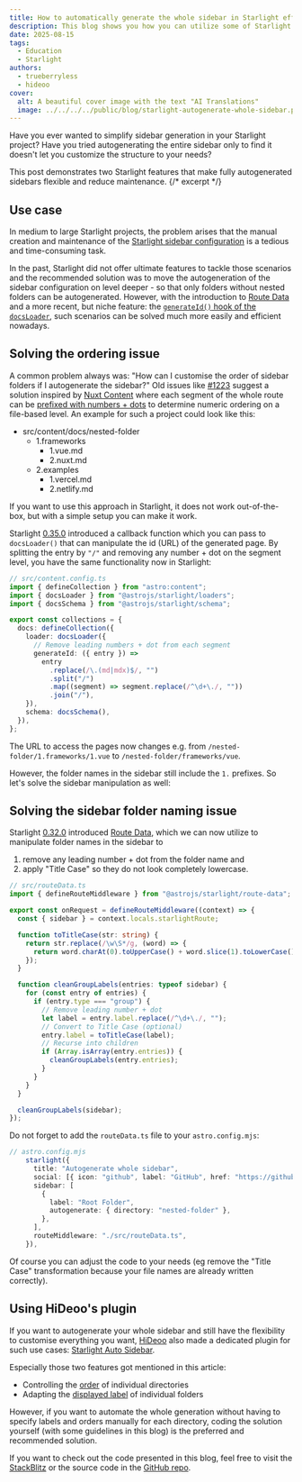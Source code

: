 ```yaml
---
title: How to automatically generate the whole sidebar in Starlight efficiently
description: This blog shows you how you can utilize some of Starlight's newest features to simplify the creation of your sidebar especially in large projects.
date: 2025-08-15
tags:
  - Education
  - Starlight
authors:
  - trueberryless
  - hideoo
cover:
  alt: A beautiful cover image with the text "AI Translations"
  image: ../../../../public/blog/starlight-autogenerate-whole-sidebar.png
---
```



Have you ever wanted to simplify sidebar generation in your Starlight project? Have you tried autogenerating the entire sidebar only to find it doesn't let you customize the structure to your needs?

This post demonstrates two Starlight features that make fully autogenerated sidebars flexible and reduce maintenance.
{/* excerpt */}

## Use case

In medium to large Starlight projects, the problem arises that the manual creation and maintenance of the [Starlight sidebar configuration](https://starlight.astro.build/reference/configuration/#sidebar) is a tedious and time-consuming task. 

In the past, Starlight did not offer ultimate features to tackle those scenarios and the recommended solution was to move the autogeneration of the sidebar configuration on level deeper - so that only folders without nested folders can be autogenerated. However, with the introduction to [Route Data](https://starlight.astro.build/guides/route-data/) and a more recent, but niche feature: the [`generateId()` hook of the `docsLoader`](https://starlight.astro.build/reference/configuration/#generateid), such scenarios can be solved much more easily and efficient nowadays.

## Solving the ordering issue

A common problem always was: "How can I customise the order of sidebar folders if I autogenerate the sidebar?" Old issues like [#1223](https://github.com/withastro/starlight/issues/1223) suggest a solution inspired by [Nuxt Content](https://content.nuxt.com) where each segment of the whole route can be [prefixed with numbers + dots](https://v2.content.nuxt.com/usage/content-directory#ordering) to determine numeric ordering on a file-based level. An example for such a project could look like this:

<FileTree>

- src/content/docs/nested-folder
  - 1.frameworks
    - 1.vue.md
    - 2.nuxt.md
  - 2.examples
    - 1.vercel.md
    - 2.netlify.md

</FileTree>


If you want to use this approach in Starlight, it does not work out-of-the-box, but with a simple setup you can make it work.

Starlight [0.35.0](https://github.com/withastro/starlight/releases/tag/%40astrojs%2Fstarlight%400.35.0) introduced a callback function which you can pass to `docsLoader()` that can manipulate the id (URL) of the generated page. By splitting the entry by `"/"` and removing any number + dot on the segment level, you have the same functionality now in Starlight:

```ts {9-15}
// src/content.config.ts
import { defineCollection } from "astro:content";
import { docsLoader } from "@astrojs/starlight/loaders";
import { docsSchema } from "@astrojs/starlight/schema";

export const collections = {
  docs: defineCollection({
    loader: docsLoader({
      // Remove leading numbers + dot from each segment
      generateId: ({ entry }) =>
        entry
          .replace(/\.(md|mdx)$/, "")
          .split("/")
          .map((segment) => segment.replace(/^\d+\./, ""))
          .join("/"),
    }),
    schema: docsSchema(),
  }),
};
```

The URL to access the pages now changes e.g. from `/nested-folder/1.frameworks/1.vue` to `/nested-folder/frameworks/vue`.

However, the folder names in the sidebar still include the `1.` prefixes. So let's solve the sidebar manipulation as well:

## Solving the sidebar folder naming issue

Starlight [0.32.0](https://github.com/withastro/starlight/releases/tag/%40astrojs%2Fstarlight%400.32.0) introduced [Route Data](https://starlight.astro.build/de/guides/route-data/), which we can now utilize to manipulate folder names in the sidebar to

1. remove any leading number + dot from the folder name and
2. apply "Title Case" so they do not look completely lowercase.

```ts
// src/routeData.ts
import { defineRouteMiddleware } from "@astrojs/starlight/route-data";

export const onRequest = defineRouteMiddleware((context) => {
  const { sidebar } = context.locals.starlightRoute;

  function toTitleCase(str: string) {
    return str.replace(/\w\S*/g, (word) => {
      return word.charAt(0).toUpperCase() + word.slice(1).toLowerCase();
    });
  }

  function cleanGroupLabels(entries: typeof sidebar) {
    for (const entry of entries) {
      if (entry.type === "group") {
        // Remove leading number + dot
        let label = entry.label.replace(/^\d+\./, "");
        // Convert to Title Case (optional)
        entry.label = toTitleCase(label);
        // Recurse into children
        if (Array.isArray(entry.entries)) {
          cleanGroupLabels(entry.entries);
        }
      }
    }
  }

  cleanGroupLabels(sidebar);
});
```

Do not forget to add the `routeData.ts` file to your `astro.config.mjs`:

```ts ins={11}
// astro.config.mjs
    starlight({
      title: "Autogenerate whole sidebar",
      social: [{ icon: "github", label: "GitHub", href: "https://github.com/withastro/starlight" }],
      sidebar: [
        {
          label: "Root Folder",
          autogenerate: { directory: "nested-folder" },
        },
      ],
      routeMiddleware: "./src/routeData.ts",
    }),
```

Of course you can adjust the code to your needs (eg remove the "Title Case" transformation because your file names are already written correctly).

## Using HiDeoo's plugin

If you want to autogenerate your whole sidebar and still have the flexibility to customise everything you want, [HiDeoo](https://github.com/HiDeoo) also made a dedicated plugin for such use cases: [Starlight Auto Sidebar](https://starlight-auto-sidebar.netlify.app).

Especially those two features got mentioned in this article:

- Controlling the [order](https://starlight-auto-sidebar.netlify.app/metadata/#order) of individual directories
- Adapting the [displayed label](https://starlight-auto-sidebar.netlify.app/metadata/#label) of individual folders

However, if you want to automate the whole generation without having to specify labels and orders manually for each directory, coding the solution yourself (with some guidelines in this blog) is the preferred and recommended solution.

If you want to check out the code presented in this blog, feel free to visit the [StackBlitz](https://stackblitz.com/github/trueberryless/starlight-autogenerate-whole-sidebar?file=src%2Fcontent.config.ts) or the source code in the [GitHub repo](https://github.com/trueberryless/starlight-autogenerate-whole-sidebar).
